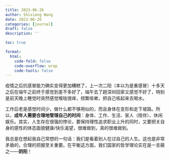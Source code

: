 ```yaml
---
title: 2023-06-26
author: Shixiang Wang
date: 2023-06-26
categories: [journal]
draft: false
description: ''

toc: true

format:
  html:
    code-fold: false
    code-overflow: wrap
    code-tools: false
---
```


疫情之后抗感冒能力确实变得更加糟糕了，上一次二阳（本以为是重感冒）十多天之后在端午之前终于感觉到差不多好了，端午去了趟深圳回家又感觉不好了，特别是前天晚上睡觉时突然感觉喉咙很痒，频繁咳嗽，把自己咳起来去喝水。

工作后老是感觉时间少，做什么都不够用似的，而且身体在变形和走下坡路。所以，**成年人需要合理地管理自己的时间**：身体、工作、生活、家人（陪伴）、休闲娱乐。其实，人生存在很强的悖论，要保持理性追求职业上升的同时，又要把关自身的感性的体态面貌健康/快乐渴望，很难做到，真的很难做到。

我总是在想起我自己常想的一句话：我们是看着别人在过自己的人生。这也是非常矛盾的，合理的把握至关重要。在平衡这方面，我们国家的哲学理论实在是一言蔽之——**阴阳**！

